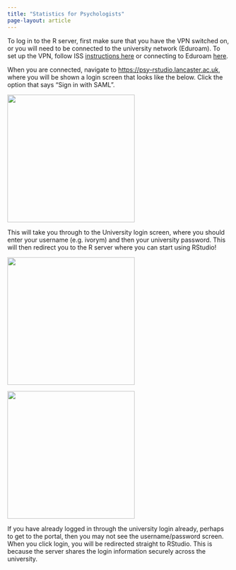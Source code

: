 ```yaml
---
title: "Statistics for Psychologists"
page-layout: article
---
```


To log in to the R server, first make sure that you have the VPN switched on, or you will need to be connected to the university network (Eduroam). To set up the VPN, follow ISS [instructions here](https://portal.lancaster.ac.uk/ask/digital/services/university-it-network/vpn/) or connecting to Eduroam [here](https://portal.lancaster.ac.uk/ask/digital/services/university-it-network/wi-fi/).

When you are connected, navigate to [https://psy-rstudio.lancaster.ac.uk](https://psy-rstudio.lancaster.ac.uk), where you will be shown a login screen that looks like the below. Click the option that says "Sign in with SAML".

![](/Includes/1LoginSAML.png){width="3in"}  <!-- says no image but it's all about the include setup -->

This will take you through to the University login screen, where you should enter your username (e.g. ivorym) and then your university password. This will then redirect you to the R server where you can start using RStudio!

![](/Includes/2LoginUser.png){width="3in"} 

![](/Includes/3LoginPass.png){width="3in"} 

::: {.callout-note}
If you have already logged in through the university login already, perhaps to get to the portal, then you may not see the username/password screen. When you click login, you will be redirected straight to RStudio. This is because the server shares the login information securely across the university.
:::
